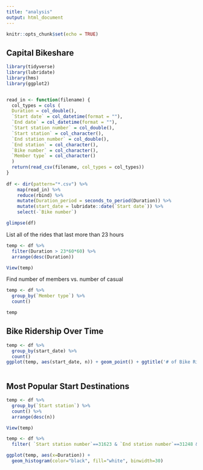 ```yaml
---
title: "analysis"
output: html_document
---
```


```r
knitr::opts_chunk$set(echo = TRUE)
```

## Capital Bikeshare


```r
library(tidyverse)
library(lubridate)
library(hms)
library(ggplot2)


read_in <- function(filename) {
  col_types = cols (
  Duration = col_double(),
  `Start date` = col_datetime(format = ""),
  `End date` = col_datetime(format = ""),
  `Start station number` = col_double(),
  `Start station` = col_character(),
  `End station number` = col_double(),
  `End station` = col_character(),
  `Bike number` = col_character(),
  `Member type` = col_character()
  )
  return(read_csv(filename, col_types = col_types))
}
  
df <- dir(pattern="*.csv") %>%
    map(read_in) %>%
    reduce(rbind) %>%
    mutate(Duration_period = seconds_to_period(Duration)) %>%
    mutate(start_date = lubridate::date(`Start date`)) %>%
    select(-`Bike number`)

glimpse(df)

```

List all of the rides that last more than 23 hours
```r
temp <- df %>%
  filter(Duration > 23*60*60) %>%
  arrange(desc(Duration))

View(temp)

```

Find number of members vs. number of casual
```r

temp <- df %>%
  group_by(`Member type`) %>%
  count()

temp


```


## Bike Ridership Over Time


```r
temp <- df %>%
  group_by(start_date) %>%
  count()
ggplot(temp, aes(start_date, n)) + geom_point() + ggtitle('# of Bike Rides vs. Date') + ylim(0,NA)



```


## Most Popular Start Destinations

```r

temp <- df %>%
  group_by(`Start station`) %>%
  count() %>%
  arrange(desc(n))

View(temp)

```


```r

temp <- df %>%
  filter( `Start station number`==31623 & `End station number`==31248 & Duration< 5000)

ggplot(temp, aes(x=Duration)) +
  geom_histogram(color="black", fill="white", binwidth=30)


```
